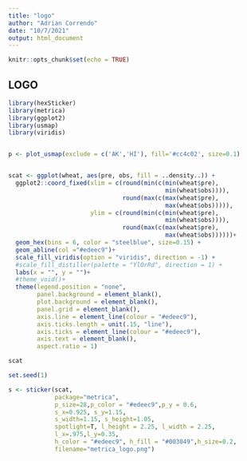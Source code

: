 ```yaml
---
title: "logo"
author: "Adrian Correndo"
date: "10/7/2021"
output: html_document
---
```


```r
knitr::opts_chunk$set(echo = TRUE)
```

## LOGO

```r
library(hexSticker)
library(metrica)
library(ggplot2)
library(usmap)
library(viridis)


p <- plot_usmap(exclude = c('AK','HI'), fill='#cc4c02', size=0.1)


scat <- ggplot(wheat, aes(pre, obs, fill = ..density..)) +
  ggplot2::coord_fixed(xlim = c(round(min(c(min(wheat$pre),
                                            min(wheat$obs)))),
                                round(max(c(max(wheat$pre),
                                            max(wheat$obs))))),
                       ylim = c(round(min(c(min(wheat$pre),
                                            min(wheat$obs)))),
                                round(max(c(max(wheat$pre), 
                                            max(wheat$obs))))))+
  geom_hex(bins = 6, color = "steelblue", size=0.15) +
  geom_abline(col ="#edeec9")+
  scale_fill_viridis(option = "viridis", direction = -1) +
  #scale_fill_distiller(palette = "YlOrRd", direction = 1) +
  labs(x = "", y = "")+
  #theme_void()+
  theme(legend.position = "none",
        panel.background = element_blank(),
        plot.background = element_blank(),
        panel.grid = element_blank(),
        axis.line = element_line(colour = "#edeec9"),
        axis.ticks.length = unit(.15, "line"),
        axis.ticks = element_line(colour = "#edeec9"),
        axis.text = element_blank(),
        aspect.ratio = 1)

scat

set.seed(1)

s <- sticker(scat,
             package="metrica", 
             p_size=28,p_color = "#edeec9",p_y = 0.6,
             s_x=0.925, s_y=1.15, 
             s_width=1.15, s_height=1.05,
             spotlight=T, l_height = 2.25, l_width = 2.25,
             l_x=.975,l_y=0.35,
             h_color = "#edeec9", h_fill = "#003049",h_size=0.2,
             filename="metrica_logo.png")

```


